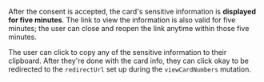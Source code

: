 After the consent is accepted, the card's sensitive information is **displayed for five minutes**.
The link to view the information is also valid for five minutes; the user can close and reopen the link anytime within those five minutes.

The user can click to copy any of the sensitive information to their clipboard.
After they're done with the card info, they can click okay to be redirected to the `redirectUrl` set up during the `viewCardNumbers` mutation.